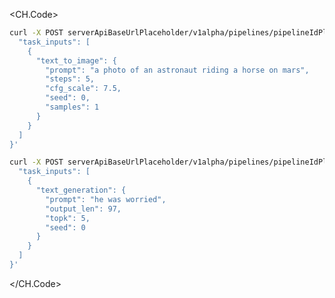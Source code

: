<CH.Code>

```sh cURL(url)
curl -X POST serverApiBaseUrlPlaceholder/v1alpha/pipelines/pipelineIdPlaceholder/trigger -d '{
  "task_inputs": [
    {
      "text_to_image": {
        "prompt": "a photo of an astronaut riding a horse on mars",
        "steps": 5,
        "cfg_scale": 7.5,
        "seed": 0,
        "samples": 1
      }
    }
  ]
}'
```

```sh cURL(base64)
curl -X POST serverApiBaseUrlPlaceholder/v1alpha/pipelines/pipelineIdPlaceholder/trigger -d '{
  "task_inputs": [
    {
      "text_generation": {
        "prompt": "he was worried",
        "output_len": 97,
        "topk": 5,
        "seed": 0
      }
    }
  ]
}'
```

</CH.Code>
